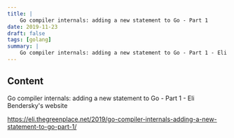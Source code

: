 ```yaml
---
title: |
    Go compiler internals: adding a new statement to Go - Part 1
date: 2019-11-23
draft: false
tags: [golang]
summary: |
    Go compiler internals: adding a new statement to Go - Part 1 - Eli Bendersky's website
---
```


## Content

Go compiler internals: adding a new statement to Go - Part 1 - Eli Bendersky's website

https://eli.thegreenplace.net/2019/go-compiler-internals-adding-a-new-statement-to-go-part-1/
